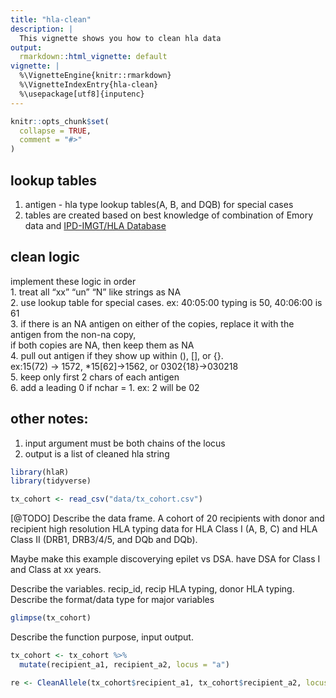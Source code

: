 ```yaml
---
title: "hla-clean"
description: |
  This vignette shows you how to clean hla data
output:
  rmarkdown::html_vignette: default
vignette: |
  %\VignetteEngine{knitr::rmarkdown}
  %\VignetteIndexEntry{hla-clean}
  %\usepackage[utf8]{inputenc}
---
```


```r
knitr::opts_chunk$set(
  collapse = TRUE,
  comment = "#>"
)
```

## lookup tables
1. antigen - hla type lookup tables(A, B, and DQB) for special cases
2. tables are created based on best knowledge of combination of Emory data and [IPD-IMGT/HLA Database](http://www.ebi.ac.uk/ipd/imgt/hla/dictionary.html)

## clean logic
implement these logic in order<br>
1. treat all "xx" "un" "N" like strings as NA<br>
2. use lookup table for special cases. ex: 40:05:00	typing is 50, 40:06:00	is 61<br>
3. if there is an NA antigen on either of the copies, replace it with the antigen from the non-na copy,<br>if both copies are NA, then keep them as NA<br>
4. pull out antigen if they show up within (), [], or {}.<br>ex:15(72) -> 1572, *15[62]->1562, or 0302{18}->030218<br>
5. keep only first 2 chars of each antigen<br>
6. add a leading 0 if nchar = 1. ex: 2 will be 02<br>

## other notes:
1. input argument must be both chains of the locus<br>
2. output is a list of cleaned hla string

```r
library(hlaR)
library(tidyverse)
```

```r
tx_cohort <- read_csv("data/tx_cohort.csv")
```

[@TODO] Describe the data frame. A cohort of 20 recipients with donor and recipient high resolution HLA typing data for HLA Class I (A, B, C) and HLA Class II (DRB1, DRB3/4/5, and DQb and DQb).

Maybe make this example discoverying epilet vs DSA. have DSA for Class I and Class at xx years.

Describe the variables. recip\_id, recip HLA typing, donor HLA typing. Describe the format/data type for major variables

```r
glimpse(tx_cohort)
```

Describe the function purpose, input output.

```r

tx_cohort <- tx_cohort %>% 
  mutate(recipient_a1, recipient_a2, locus = "a")

re <- CleanAllele(tx_cohort$recipient_a1, tx_cohort$recipient_a2, locus = "a")
```



